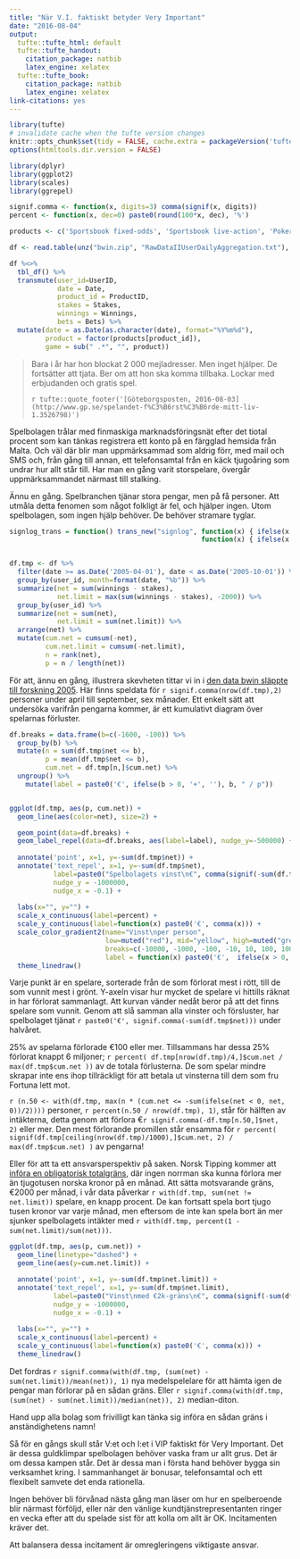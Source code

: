 ```yaml
---
title: "När V.I. faktiskt betyder Very Important"
date: "2016-08-04"
output:
  tufte::tufte_html: default
  tufte::tufte_handout:
    citation_package: natbib
    latex_engine: xelatex
  tufte::tufte_book:
    citation_package: natbib
    latex_engine: xelatex
link-citations: yes
---
```


```r
library(tufte)
# invalidate cache when the tufte version changes
knitr::opts_chunk$set(tidy = FALSE, cache.extra = packageVersion('tufte'))
options(htmltools.dir.version = FALSE)
```


```r
library(dplyr)
library(ggplot2)
library(scales)
library(ggrepel)

```


```r
signif.comma <- function(x, digits=3) comma(signif(x, digits))
percent <- function(x, dec=0) paste0(round(100*x, dec), '%')
```


```r
products <- c('Sportsbook fixed-odds', 'Sportsbook live-action', 'Poker BossMedia', 'Casino BossMedia', 'SuperToto', 'Games VS', 'Games bwin', 'Games Chartwell')

df <- read.table(unz("bwin.zip", "RawDataIIUserDailyAggregation.txt"), header=TRUE, sep=",")

df %<>%
  tbl_df() %>%
  transmute(user_id=UserID,
            date = Date,
            product_id = ProductID,
            stakes = Stakes,
            winnings = Winnings,
            bets = Bets) %>%
  mutate(date = as.Date(as.character(date), format="%Y%m%d"),
         product = factor(products[product_id]),
         game = sub(" .*", "", product))

```

> Bara i år har hon blockat 2 000 mejladresser. Men inget hjälper. De fortsätter att tjata. Ber om att hon ska komma tillbaka. Lockar med erbjudanden och gratis spel.
>
> `r tufte::quote_footer('[Göteborgsposten, 2016-08-03](http://www.gp.se/spelandet-f%C3%B6rst%C3%B6rde-mitt-liv-1.3526798)')`


Spelbolagen trålar med finmaskiga marknadsföringsnät efter det tiotal procent som kan tänkas registrera ett konto på en färgglad hemsida från Malta. Och väl där blir man uppmärksammad som aldrig förr, med mail och SMS och, från gång till annan, ett telefonsamtal från en käck tjugoåring som undrar hur allt står till. Har man en gång varit storspelare, övergår uppmärksammandet närmast till stalking.

Ännu en gång. Spelbranchen tjänar stora pengar, men på få personer. Att utmåla detta fenomen som något folkligt är fel, och hjälper ingen. Utom spelbolagen, som ingen hjälp behöver. De behöver stramare tyglar.


```r
signlog_trans = function() trans_new("signlog", function(x) { ifelse(x == 0, 0, sign(x) * log10(ceiling(abs(x)))) },
                                                function(x) { ifelse(x == 0, 0, sign(x) * 10^abs(x)) })


df.tmp <- df %>%
  filter(date >= as.Date('2005-04-01'), date < as.Date('2005-10-01')) %>%
  group_by(user_id, month=format(date, "%b")) %>%
  summarize(net = sum(winnings - stakes),
            net.limit = max(sum(winnings - stakes), -2000)) %>%
  group_by(user_id) %>%
  summarize(net = sum(net),
            net.limit = sum(net.limit)) %>%
  arrange(net) %>%
  mutate(cum.net = cumsum(-net),
         cum.net.limit = cumsum(-net.limit),
         n = rank(net),
         p = n / length(net))
```

För att, ännu en gång, illustrera skevheten tittar vi in i [den data bwin släppte till forskning 2005](http://www.thetransparencyproject.org/Availabledataset). Här finns speldata för `r signif.comma(nrow(df.tmp),2)` personer under april till september, sex månader. Ett enkelt sätt att undersöka varifrån pengarna kommer, är ett kumulativt diagram över spelarnas förluster.


```r

df.breaks = data.frame(b=c(-1600, -100)) %>%
  group_by(b) %>%
  mutate(n = sum(df.tmp$net <= b),
         p = mean(df.tmp$net <= b),
         cum.net = df.tmp[n,]$cum.net) %>%
  ungroup() %>%
    mutate(label = paste0('€', ifelse(b > 0, '+', ''), b, " / p"))


ggplot(df.tmp, aes(p, cum.net)) +
  geom_line(aes(color=net), size=2) +

  geom_point(data=df.breaks) +
  geom_label_repel(data=df.breaks, aes(label=label), nudge_y=-500000) +
  
  annotate('point', x=1, y=-sum(df.tmp$net)) +
  annotate('text_repel', x=1, y=-sum(df.tmp$net),
           label=paste0("Spelbolagets vinst\n€", comma(signif(-sum(df.tmp$net), 3))),
           nudge_y = -1000000,
           nudge_x = -0.1) +
  
  labs(x="", y="") +
  scale_x_continuous(label=percent) +
  scale_y_continuous(label=function(x) paste0('€', comma(x))) +
  scale_color_gradient2(name="Vinst\nper person",
                        low=muted("red"), mid="yellow", high=muted("green"),
                        breaks=c(-10000, -1000, -100, -10, 10, 100, 1000),
                        label = function(x) paste0('€',  ifelse(x > 0, '+', ''), comma(x), ""), trans="signlog") +
  theme_linedraw()

```


Varje punkt är en spelare, sorterade från de som förlorat mest i rött, till de som vunnit mest i grönt. Y-axeln visar hur mycket de spelare vi hittills räknat in har förlorat sammanlagt. Att kurvan vänder nedåt beror på att det finns spelare som vunnit. Genom att slå samman alla vinster och försluster, har spelbolaget tjänat `r paste0('€', signif.comma(-sum(df.tmp$net)))` under halvåret.

25% av spelarna förlorade €100 eller mer. Tillsammans har dessa 25% förlorat knappt 6 miljoner; `r percent( df.tmp[nrow(df.tmp)/4,]$cum.net / max(df.tmp$cum.net ))` av de totala förlusterna. De som spelar mindre skrapar inte ens ihop tillräckligt för att betala ut vinsterna till dem som fru Fortuna lett mot.

`r (n.50 <- with(df.tmp, max(n * (cum.net <= -sum(ifelse(net < 0, net, 0))/2))))` personer, `r percent(n.50 / nrow(df.tmp), 1)`, står för hälften av intäkterna, detta genom att förlora €`r signif.comma(-df.tmp[n.50,]$net, 2)` eller mer. Den mest förlorande promillen står ensamma för `r percent( signif(df.tmp[ceiling(nrow(df.tmp)/1000),]$cum.net, 2) / max(df.tmp$cum.net) )` av pengarna!

Eller för att ta ett ansvarsperspektiv på saken. Norsk Tipping kommer att [införa en obligatorisk totalgräns](http://www.mynewsdesk.com/no/norsk-tipping/pressreleases/norsk-tipping-innfoerer-totalgrense-for-tap-1400706?utm_campaign=send_list&utm_medium=email&utm_source=sendgrid), där ingen norrman ska kunna förlora mer än tjugotusen norska kronor på en månad. Att sätta motsvarande gräns, €2000 per månad, i vår data påverkar `r with(df.tmp, sum(net != net.limit))` spelare, en knapp procent. De kan fortsatt spela bort tjugo tusen kronor var varje månad, men eftersom de inte kan spela bort än mer sjunker spelbolagets intäkter med `r with(df.tmp, percent(1 - sum(net.limit)/sum(net)))`.



```r
ggplot(df.tmp, aes(p, cum.net)) +
  geom_line(linetype="dashed") +
  geom_line(aes(y=cum.net.limit)) +

  annotate('point', x=1, y=-sum(df.tmp$net.limit)) +
  annotate('text_repel', x=1, y=-sum(df.tmp$net.limit),
           label=paste0("Vinst\nmed €2k-gräns\n€", comma(signif(-sum(df.tmp$net.limit), 3))),
           nudge_y = -1000000,
           nudge_x = -0.1) +
  
  labs(x="", y="") +
  scale_x_continuous(label=percent) +
  scale_y_continuous(label=function(x) paste0('€', comma(x))) +
  theme_linedraw()

```

Det fordras `r signif.comma(with(df.tmp, (sum(net) - sum(net.limit))/mean(net)), 1)` nya medelspelelare för att hämta igen de pengar man förlorar på en sådan gräns. Eller `r signif.comma(with(df.tmp, (sum(net) - sum(net.limit))/median(net)), 2)` median-diton.

Hand upp alla bolag som frivilligt kan tänka sig införa en sådan gräns i anständighetens namn!


Så för en gångs skull står V:et och I:et i VIP faktiskt för Very Important. Det är dessa guldklimpar spelbolagen behöver vaska fram ur allt grus. Det är om dessa kampen står. Det är dessa man i första hand behöver bygga sin verksamhet kring. I sammanhanget är bonusar, telefonsamtal och ett flexibelt samvete det enda rationella.

Ingen behöver bli förvånad nästa gång man läser om hur en spelberoende blir närmast förföljd, eller när den vänlige kundtjänstrepresentanten ringer en vecka efter att du spelade sist för att kolla om allt är OK. Incitamenten kräver det.

Att balansera dessa incitament är omregleringens viktigaste ansvar.

